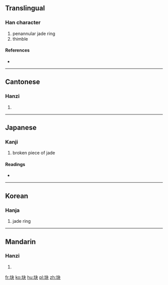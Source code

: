 ==Translingual==

===Han character===
{{Han char|rn=96|rad=玉|as=04|sn=8|four=1513<sub>0</sub>|canj=一土木大 (MGDK)}}

# penannular jade ring
# thimble

====References====
* {{Han ref|kx=0728.120|dkj=20869|dj=1140.110|hdz=21105.050|uh=73A6|ud=29606|bh=CD69|bd=52585}}

----

==Cantonese==

===Hanzi===
{{yue-hanzi|jyut=|y=kyut3}}

# {{defn|lang=yue|sort=玉04}}

----

==Japanese==

===Kanji===
{{ja-kanji|grade=|rs=玉04}}

# broken piece of jade

====Readings====
* {{ja-readings|on=[[けつ]] (ketsu), [[けち]] (kechi)|kun=}}

----

==Korean==

===Hanja===
{{ko-hanja|hangeul=결|eumhun=|rv=gyeol|mr=kyŏl|y=kyel}}

# jade ring

----

==Mandarin==

===Hanzi===
{{cmn-hanzi|pin=[[jué]] ([[jue2]])|wg=chüeh<sup>2</sup>}}

# {{defn|lang=cmn|sort=玉04}}

[[fr:玦]]
[[ko:玦]]
[[hu:玦]]
[[pl:玦]]
[[zh:玦]]